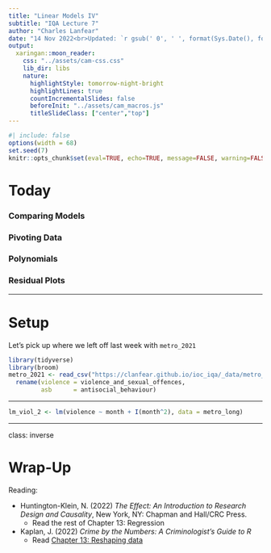 ```yaml
---
title: "Linear Models IV"
subtitle: "IQA Lecture 7"
author: "Charles Lanfear"
date: "14 Nov 2022<br>Updated: `r gsub(' 0', ' ', format(Sys.Date(), format='%d %b %Y'))`"
output:
  xaringan::moon_reader:
    css: "../assets/cam-css.css"
    lib_dir: libs
    nature:
      highlightStyle: tomorrow-night-bright
      highlightLines: true
      countIncrementalSlides: false
      beforeInit: "../assets/cam_macros.js"
      titleSlideClass: ["center","top"]
---
```


```r
#| include: false
options(width = 68)
set.seed(7)
knitr::opts_chunk$set(eval=TRUE, echo=TRUE, message=FALSE, warning=FALSE, dev = "svg", fig.height = 4)
```


# Today

### Comparing Models

### Pivoting Data

### Polynomials

### Residual Plots


---

# Setup

Let's pick up where we left off last week with `metro_2021`

```r
library(tidyverse)
library(broom) 
metro_2021 <- read_csv("https://clanfear.github.io/ioc_iqa/_data/metro_2021_full.csv") |>
  rename(violence = violence_and_sexual_offences,
         asb      = antisocial_behaviour)
```

---


```r
lm_viol_2 <- lm(violence ~ month + I(month^2), data = metro_long)
```

---
class: inverse

# Wrap-Up

Reading:

* Huntington-Klein, N. (2022) *The Effect: An Introduction to Research Design and Causality*, New York, NY: Chapman and Hall/CRC Press. 
   * Read the rest of Chapter 13: Regression

* Kaplan, J. (2022) *Crime by the Numbers: A Criminologist's Guide to R*
   * Read [Chapter 13: Reshaping data](https://crimebythenumbers.com/reshaping.html)